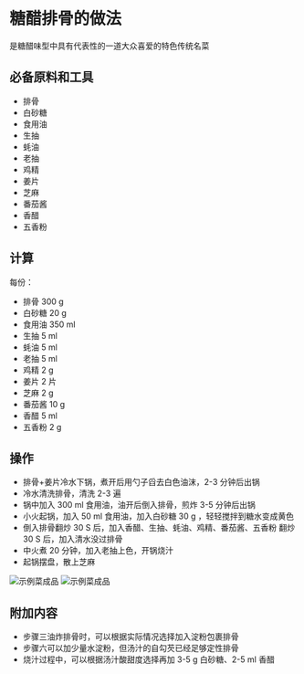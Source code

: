 # 糖醋排骨的做法

是糖醋味型中具有代表性的一道大众喜爱的特色传统名菜

## 必备原料和工具

* 排骨
* 白砂糖
* 食用油
* 生抽
* 蚝油
* 老抽
* 鸡精
* 姜片
* 芝麻
* 番茄酱
* 香醋
* 五香粉

## 计算

每份：

* 排骨 300 g
* 白砂糖 20 g
* 食用油  350 ml
* 生抽 5 ml
* 蚝油 5 ml
* 老抽 5 ml
* 鸡精 2 g
* 姜片 2 片
* 芝麻 2 g
* 番茄酱 10 g
* 香醋 5 ml
* 五香粉 2 g

## 操作

* 排骨+姜片冷水下锅，煮开后用勺子舀去白色油沫，2-3 分钟后出锅
* 冷水清洗排骨，清洗 2-3 遍
* 锅中加入 300 ml 食用油，油开后倒入排骨，煎炸 3-5 分钟后出锅
* 小火起锅，加入 50 ml 食用油，加入白砂糖 30 g ，轻轻搅拌到糖水变成黄色
* 倒入排骨翻炒 30 S 后，加入香醋、生抽、蚝油、鸡精、番茄酱、五香粉 翻炒 30 S 后，加入清水没过排骨
* 中火煮 20 分钟，加入老抽上色，开锅烧汁
* 起锅摆盘，散上芝麻

![示例菜成品](./1.jpeg)
![示例菜成品](./2.jpeg)

## 附加内容

* 步骤三油炸排骨时，可以根据实际情况选择加入淀粉包裹排骨
* 步骤六可以加少量水淀粉，但汤汁的自勾芡已经足够定性排骨
* 烧汁过程中，可以根据汤汁酸甜度选择再加 3-5 g 白砂糖、2-5 ml 香醋


